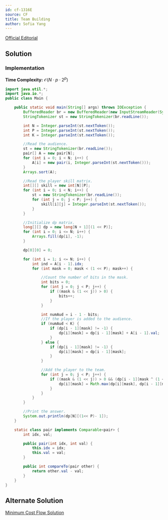 ```yaml
---
id: cf-1316E
source: CF
title: Team Building
author: Sofia Yang
---
```


[Official Editorial](https://codeforces.com/blog/entry/74493)

## Solution

### Implementation

**Time Complexity:** $\mathcal{O}(N\cdot p\cdot 2^p)$

<LanguageSection>

<JavaSection>

```java
import java.util.*;
import java.io.*;
public class Main {

	public static void main(String[] args) throws IOException {
		BufferedReader br = new BufferedReader(new InputStreamReader(System.in));
		StringTokenizer st = new StringTokenizer(br.readLine());

		int N = Integer.parseInt(st.nextToken());
		int P = Integer.parseInt(st.nextToken());
		int K = Integer.parseInt(st.nextToken());

		//Read the audience.
		st = new StringTokenizer(br.readLine());
		pair[] A = new pair[N];
		for (int i = 0; i < N; i++) {
			A[i] = new pair(i, Integer.parseInt(st.nextToken()));
		}
		Arrays.sort(A);

		//Read the player skill matrix.
		int[][] skill = new int[N][P];
		for (int i = 0; i < N; i++) {
			st = new StringTokenizer(br.readLine());
			for (int j = 0; j < P; j++) {
				skill[i][j] = Integer.parseInt(st.nextToken());
			}
		}

		//Initialize dp matrix.
		long[][] dp = new long[N + 1][(1 << P)];
		for (int i = 0; i <= N; i++) {
			Arrays.fill(dp[i], -1);
		}

		dp[0][0] = 0;

		for (int i = 1; i <= N; i++) {
			int ind = A[i - 1].idx;
			for (int mask = 0; mask < (1 << P); mask++) {

				//Count the number of bits in the mask.
				int bits = 0;
				for (int j = 0; j < P; j++) {
					if ((mask & (1 << j)) > 0) {
						bits++;
					}
				}

				int numAud = i - 1 - bits;
				//If the player is added to the audience.
				if (numAud < K) {
					if (dp[i - 1][mask] != -1) {
						dp[i][mask] = dp[i - 1][mask] + A[i - 1].val;
					}
				} else {
					if (dp[i - 1][mask] != -1) {
						dp[i][mask] = dp[i - 1][mask];
					}
				}

				//Add the player to the team.
				for (int j = 0; j < P; j++) {
					if ((mask & (1 << j)) > 0 && (dp[i - 1][mask ^ (1 << j)]) != -1) {
						dp[i][mask] = Math.max(dp[i][mask], dp[i - 1][mask ^ (1 << j)] + skill[ind][j]);
					}
				}
			}
		}

		//Print the answer.
		System.out.println(dp[N][(1<< P)- 1]);
	}

	static class pair implements Comparable<pair> {
		int idx, val;

		public pair(int idx, int val) {
			this.idx = idx;
			this.val = val;
		}

		public int compareTo(pair other) {
			return other.val - val;
		}
	}
}
```

</JavaSection>

</LanguageSection>

## Alternate Solution

[Minimum Cost Flow Solution](https://codeforces.com/blog/entry/74493?#comment-586020)
